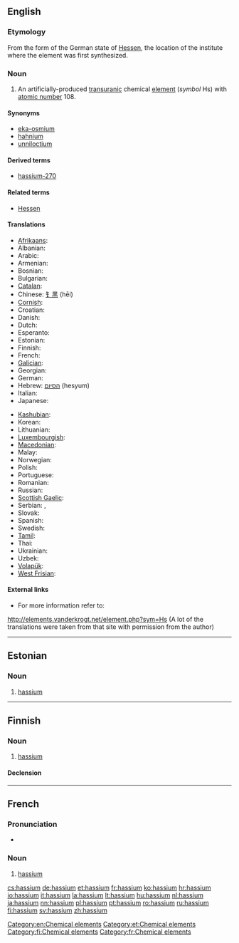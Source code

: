 {{also|Hassium}}
==English==

{{elements|Hs|bohrium|Bh|meitnerium|Mt}}

===Etymology===
From the {{etyl|la}} form of the German state of [[w:Hessen|Hessen]], the location of the institute where the element was first synthesized.

===Noun===
{{en-noun|-}}
{{wikipedia}}

# An artificially-produced [[transuranic]] chemical [[element]] (''symbol'' Hs) with [[atomic number]] 108.

====Synonyms====
* [[eka-osmium]] {{qualifier|used before the element was discovered}}
* [[hahnium]] {{qualifier|a name proposed by the [[w:IUPAC|IUPAC]], but rejected; see also {{term|dubnium}}}}
* [[unniloctium]] {{qualifier|used before the element was officially named}}

====Derived terms====
* [[hassium-270]]

====Related terms====
* [[w:Hessen|Hessen]]

====Translations====
{{trans-top|chemical element with atomic number 108}}
* [[Afrikaans]]: {{t-|af|hassium|xs=Afrikaans}}
* Albanian: {{t|sq|hasium|xs=Albanian}}
* Arabic: {{t|ar|هسيوم|m|tr=hásyum}}
* Armenian: {{t-|hy|հասիում|tr=hasium}}
* Bosnian: {{t-|bs|hassij}}
* Bulgarian: {{t|bg|хасий|m|tr=khásij}}
* [[Catalan]]: {{t-|ca|hassi}}
* Chinese: [[钅黑]] (hēi)
* [[Cornish]]: {{t|kw|hassyum|xs=Cornish}}
* Croatian: {{t+|hr|hassij}}
* Danish: {{t-|da|hassium}}
* Dutch: {{t+|nl|hassium|n}}
* Esperanto: {{t-|eo|hasio|xs=Esperanto}}
* Estonian: {{t+|et|hassium}}
* Finnish: {{t+|fi|hassium}}
* French: {{t+|fr|hassium|m}}
* [[Galician]]: {{t+|gl|hassio|xs=Galician}}
* Georgian: {{t|ka|ჰასიუმი|tr=hasiumi|sc=Geor|xs=Georgian}}
* German: {{t+|de|Hassium|n}}
* Hebrew: [[הסיום]] (hesyum)
* Italian: {{t+|it|hassio|m}}
* Japanese: {{t+|ja|ハッシウム|tr=hasshiumu}}
{{trans-mid}}
* [[Kashubian]]: {{t-|csb|has|xs=Kashubian}}
* Korean: {{t|ko|하슘|tr=hasyum|sc=Hang}}
* Lithuanian: {{t+|lt|hasis|xs=Lithuanian}}
* [[Luxembourgish]]: {{t-|lb|Hassium|xs=Luxembourgish}}
* [[Macedonian]]: {{t|mk|хасиум|m|tr=hásium}}
* Malay: {{t-|ms|hassium|xs=Malay}}
* Norwegian: {{t-|no|hassium}}
* Polish: {{t+|pl|has|m}}
* Portuguese: {{t+|pt|hássio|m}}
* Romanian: {{t+|ro|hassiu|n}}
* Russian: {{t+|ru|хассий|m|tr=khássij}}
* [[Scottish Gaelic]]: {{t|gd|haisiam|xs=Scottish Gaelic}}
* Serbian: {{t|sr|хасиjум|m|sc=Cyrl}}, {{t|sr|hasijum|m}}
* Slovak: {{t-|sk|hassium}}
* Spanish: {{t+|es|hassio|m}}
* Swedish: {{t+|sv|hassium}}
* [[Tamil]]: {{t|ta|ஹஸ்ஸியம்|tr=hassiyam|xs=Tamil}}
* Thai: {{t|th|แฮลเชียม|tr=haessiam}}
* Ukrainian: {{t|uk|хасiй|m|tr=khásij|xs=Ukrainian}}
* Uzbek: {{t|uz|ганий|tr=ganii|sc=Cyrl|xs=Uzbek}}
* [[Volapük]]: {{t|vo|hasin|xs=Volapük}}
* [[West Frisian]]: {{t-|fy|hassium|xs=West Frisian}}
{{trans-bottom}}

====External links====
* For more information refer to:
http://elements.vanderkrogt.net/element.php?sym=Hs
(A lot of the translations were taken from that site with permission from the author)

[[Category:en:Chemical elements]]
----

==Estonian==

===Noun===
{{et-noun}}

# [[#English|hassium]]

[[Category:et:Chemical elements]]
----

==Finnish==
{{wikipedia|lang=fi}}

===Noun===
{{fi-noun}}

# [[#English|hassium]]

====Declension====
{{fi-decl-risti|hassium}}

[[Category:fi:Chemical elements]]
----

==French==

===Pronunciation===
* {{IPA|/ʔa.sjɔm/|lang=fr}}

===Noun===
{{fr-noun|m}}

# [[hassium#English|hassium]]

[[Category:fr:Chemical elements]]

[[cs:hassium]]
[[de:hassium]]
[[et:hassium]]
[[fr:hassium]]
[[ko:hassium]]
[[hr:hassium]]
[[io:hassium]]
[[it:hassium]]
[[la:hassium]]
[[lt:hassium]]
[[hu:hassium]]
[[nl:hassium]]
[[ja:hassium]]
[[nn:hassium]]
[[pl:hassium]]
[[pt:hassium]]
[[ro:hassium]]
[[ru:hassium]]
[[fi:hassium]]
[[sv:hassium]]
[[zh:hassium]]